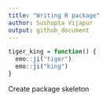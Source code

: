 ```yaml
---
title: "Writing R package"
author: Sushupta Vijapur
output: github_document
---
```


```r
tiger_king = function() {
  emo::ji("tiger")
  emo::ji("king")
}
```

Create package skeleton

```r

```

